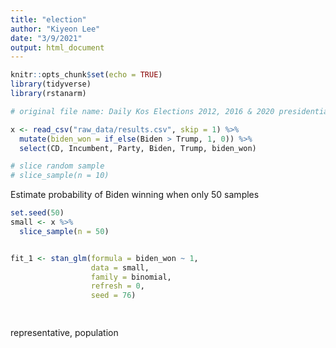 ```yaml
---
title: "election"
author: "Kiyeon Lee"
date: "3/9/2021"
output: html_document
---
```


```r
knitr::opts_chunk$set(echo = TRUE)
library(tidyverse)
library(rstanarm)
```

```r
# original file name: Daily Kos Elections 2012, 2016 & 2020 presidential election results for congressional districts used in 2020 elections - Results.csv

x <- read_csv("raw_data/results.csv", skip = 1) %>%  
  mutate(biden_won = if_else(Biden > Trump, 1, 0)) %>% 
  select(CD, Incumbent, Party, Biden, Trump, biden_won)

# slice random sample 
# slice_sample(n = 10)

```

Estimate probability of Biden winning when only 50 samples

```r
set.seed(50)
small <- x %>% 
  slice_sample(n = 50) 


fit_1 <- stan_glm(formula = biden_won ~ 1, 
                  data = small,
                  family = binomial,
                  refresh = 0,
                  seed = 76)
  



```

representative, population
